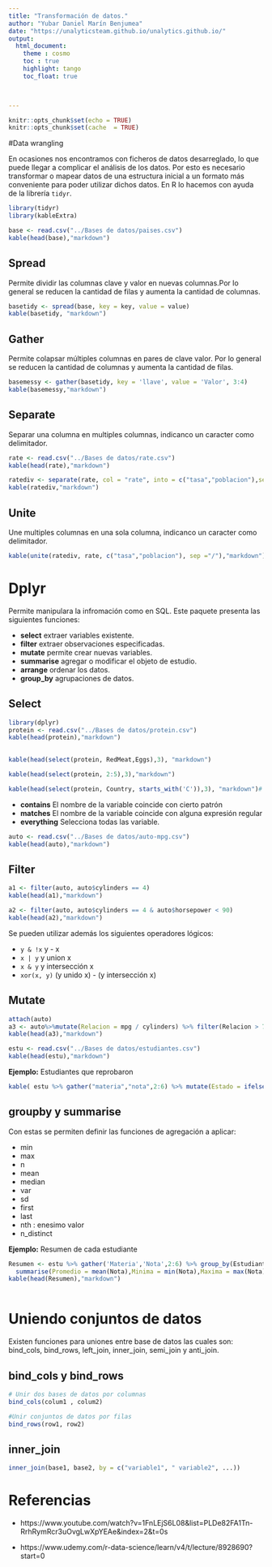 ```yaml
---
title: "Transformación de datos."
author: "Yubar Daniel Marín Benjumea"
date: "https://unalyticsteam.github.io/unalytics.github.io/"
output: 
  html_document:
    theme : cosmo
    toc : true
    highlight: tango
    toc_float: true


    
---
```


```r
knitr::opts_chunk$set(echo = TRUE)
knitr::opts_chunk$set(cache  = TRUE)
```


#Data wrangling 

En ocasiones nos encontramos con ficheros de datos desarreglado, lo que puede llegar a complicar el análisis de los datos.
Por esto  es necesario transformar o mapear datos de una estructura inicial a un formato más conveniente para poder utilizar dichos datos. En R lo hacemos con ayuda de la librería `tidyr`.


```r
library(tidyr)
library(kableExtra)

base <- read.csv("../Bases de datos/paises.csv")
kable(head(base),"markdown")
```


## Spread

Permite dividir las columnas clave y valor en nuevas columnas.Por lo general se reducen la cantidad de filas y aumenta la cantidad de columnas.

```r
basetidy <- spread(base, key = key, value = value)
kable(basetidy, "markdown")
```

## Gather

Permite colapsar múltiples columnas en pares de clave valor. Por lo general se reducen la cantidad de columnas y aumenta la cantidad de filas.

```r
basemessy <- gather(basetidy, key = 'llave', value = 'Valor', 3:4)
kable(basemessy,"markdown")
```

## Separate
Separar una columna en multiples columnas, indicanco un caracter como delimitador.

```r
rate <- read.csv("../Bases de datos/rate.csv")
kable(head(rate),"markdown")
```

```r
ratediv <- separate(rate, col = "rate", into = c("tasa","poblacion"),sep = "/" )
kable(ratediv,"markdown")
```

## Unite
Une multiples columnas en una sola columna, indicanco un caracter como delimitador.

```r
kable(unite(ratediv, rate, c("tasa","poblacion"), sep ="/"),"markdown")
```


# Dplyr

Permite manipulara la infromación como en SQL. Este paquete presenta las siguientes funciones:

* **select** extraer variables existente.
* **filter** extraer observaciones especificadas.
* **mutate** permite crear nuevas variables.
* **summarise** agregar o modificar el objeto de estudio.
* **arrange** ordenar los datos.
* **group_by** agrupaciones de datos.

## Select



```r
library(dplyr)
protein <- read.csv("../Bases de datos/protein.csv")
kable(head(protein),"markdown")
     
```


```r
kable(head(select(protein, RedMeat,Eggs),3), "markdown")
```

```r
kable(head(select(protein, 2:5),3),"markdown")
```

```r
kable(head(select(protein, Country, starts_with('C')),3), "markdown")# Variables que empiezan con C
```

* **contains** El nombre de la variable coincide con cierto patrón
* **matches** El nombre de la variable coincide con alguna expresión regular
* **everything** Selecciona todas las variable. 



```r
auto <- read.csv("../Bases de datos/auto-mpg.csv")
kable(head(auto),"markdown")
```
 
## Filter

```r
a1 <- filter(auto, auto$cylinders == 4)
kable(head(a1),"markdown")
```


```r
a2 <- filter(auto, auto$cylinders == 4 & auto$horsepower < 90)
kable(head(a2),"markdown")
```

Se pueden utilizar además los siguientes operadores lógicos:

* `y & !x`   y - x
* `x | y`   y union x
* `x & y`  y intersección x
* `xor(x, y)`  (y unido x) - (y intersección x)


## Mutate

```r
attach(auto)
a3 <- auto%>%mutate(Relacion = mpg / cylinders) %>% filter(Relacion > 7) %>% arrange(desc(mpg))%>%select(-acceleration)
kable(head(a3),"markdown")
```

```r
estu <- read.csv("../Bases de datos/estudiantes.csv")
kable(head(estu),"markdown")
```


**Ejemplo:** Estudiantes que reprobaron
```r
kable( estu %>% gather("materia","nota",2:6) %>% mutate(Estado = ifelse(nota > 7,"aprobo","reprobo"))%>%filter(Estado == "reprobo"), "markdown")
```

## groupby y summarise

Con estas se permiten definir las funciones de agregación a aplicar:

* min
* max
* n
* mean
* median
* var
* sd
* first
* last
* nth : enesimo valor
* n_distinct

**Ejemplo:** Resumen de cada estudiante

```r
Resumen <- estu %>% gather('Materia','Nota',2:6) %>% group_by(Estudiante) %>% 
  summarise(Promedio = mean(Nota),Minima = min(Nota),Maxima = max(Nota), Materia= n()) %>%   arrange(desc(Promedio))
kable(head(Resumen),"markdown")
  
```

# Uniendo conjuntos de datos
Existen funciones para uniones entre base de datos las cuales son:
bind_cols, bind_rows, left_join, inner_join, semi_join y anti_join.

## bind_cols y bind_rows 

```r
# Unir dos bases de datos por columnas
bind_cols(colum1 , colum2)

#Unir conjuntos de datos por filas
bind_rows(row1, row2)
```

## inner_join

```r
inner_join(base1, base2, by = c("variable1", " variable2", ...))
```

# Referencias

* https://www.youtube.com/watch?v=1FnLEjS6L08&list=PLDe82FA1Tn-RrhRymRcr3uOvgLwXpYEAe&index=2&t=0s

* https://www.udemy.com/r-data-science/learn/v4/t/lecture/8928690?start=0




